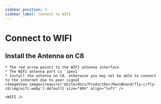 ```yaml
---
sidebar_position: 3
sidebar_label: Connect to WIFI
---
```




# Connect to WIFI


## Install the Antenna on C8

    * The red arrow points to the WIFI antenna interface
    * The WIFI antenna port is `ipex1`
    * Install the antenna on C8, otherwise you may not be able to connect to the internet due to poor signal
    <ImageView image={require('@site/docs/ProductDoc/MainBoard/fly-c/fly-c8/img/wifi.webp').default} size="80%" align="left" />  

    <WIFI />